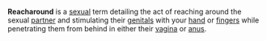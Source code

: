 '''Reacharound''' is a [[sex|sexual]] term detailing the act of reaching around the sexual [[partner]] and stimulating their [[genitals]] with your [[hand]] or [[finger|fingers]] while penetrating them from behind in either their [[vagina]] or [[anus]].

{{sex-stub}}